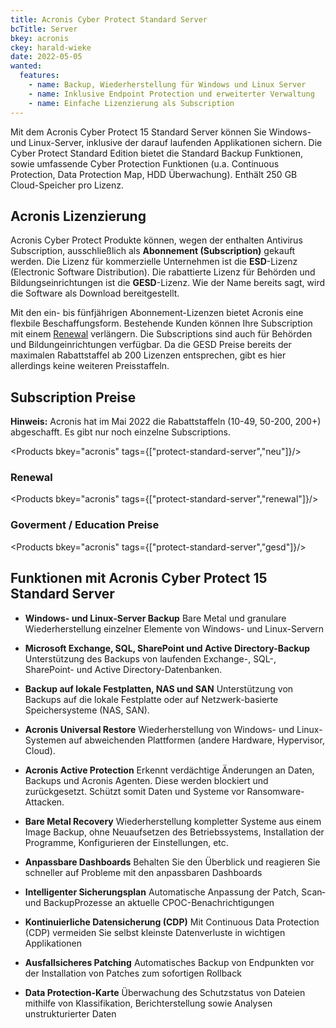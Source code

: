 ```yaml
---
title: Acronis Cyber Protect Standard Server
bcTitle: Server
bkey: acronis
ckey: harald-wieke
date: 2022-05-05
wanted:
  features:
    - name: Backup, Wiederherstellung für Windows und Linux Server
    - name: Inklusive Endpoint Protection und erweiterter Verwaltung
    - name: Einfache Lizenzierung als Subscription
---
```




<Intro>

  Mit dem Acronis Cyber Protect 15 Standard Server können Sie Windows- und Linux-Server, inklusive der darauf laufenden Applikationen sichern. Die Cyber Protect Standard Edition bietet die Standard Backup Funktionen, sowie umfassende Cyber Protection Funktionen (u.a. Continuous Protection, Data Protection Map, HDD Überwachung). Enthält 250 GB Cloud-Speicher pro Lizenz.


</Intro>

<TOC />



## Acronis Lizenzierung

  Acronis Cyber Protect Produkte können, wegen der enthalten Antivirus Subscription, ausschließlich als **Abonnement (Subscription)** gekauft werden. Die Lizenz für kommerzielle Unternehmen ist die **ESD**-Lizenz (Electronic Software Distribution). Die rabattierte Lizenz für Behörden und Bildungseinrichtungen ist die **GESD**-Lizenz. Wie der Name bereits sagt, wird die Software als Download bereitgestellt.

  Mit den ein- bis fünfjährigen Abonnement-Lizenzen bietet Acronis eine flexbile Beschaffungsform. Bestehende Kunden können Ihre Subscription mit einem [Renewal](#renewal) verlängern. Die Subscriptions sind auch für Behörden und Bildungeinrichtungen verfügbar. Da die GESD Preise bereits der maximalen Rabattstaffel ab 200 Lizenzen entsprechen, gibt es hier allerdings keine weiteren Preisstaffeln.


## Subscription Preise

<Info>

**Hinweis:** Acronis hat im Mai 2022 die Rabattstaffeln (10-49, 50-200, 200+) abgeschafft. Es gibt nur noch einzelne Subscriptions.

</Info>

<Products bkey="acronis" tags={["protect-standard-server","neu"]}/>


### Renewal

<Products bkey="acronis" tags={["protect-standard-server","renewal"]}/>


### Goverment / Education Preise

<Products bkey="acronis" tags={["protect-standard-server","gesd"]}/>


## Funktionen mit Acronis Cyber Protect 15 Standard Server


 - **Windows- und Linux-Server Backup** Bare Metal und granulare Wiederherstellung einzelner Elemente von Windows- und Linux-Servern

 - **Microsoft Exchange, SQL, SharePoint und Active Directory-Backup** Unterstützung des Backups von laufenden Exchange-, SQL-, SharePoint- und Active Directory-Datenbanken.

 - **Backup auf lokale Festplatten, NAS und SAN** Unterstützung von Backups auf die lokale Festplatte oder auf Netzwerk-basierte Speichersysteme (NAS, SAN).

 - **Acronis Universal Restore** Wiederherstellung von Windows- und Linux-Systemen auf abweichenden Plattformen (andere Hardware, Hypervisor, Cloud).

 - **Acronis Active Protection** Erkennt verdächtige Änderungen an Daten, Backups und Acronis Agenten. Diese werden blockiert und zurückgesetzt. Schützt somit Daten und Systeme vor Ransomware-Attacken.

 - **Bare Metal Recovery** Wiederherstellung kompletter Systeme aus einem Image Backup, ohne Neuaufsetzen des Betriebssystems, Installation der Programme, Konfigurieren der Einstellungen, etc.

 - **Anpassbare Dashboards** Behalten Sie den Überblick und reagieren Sie schneller auf Probleme mit den anpassbaren Dashboards

 - **Intelligenter Sicherungsplan** Automatische Anpassung der Patch­, Scan­ und Backup­Prozesse an aktuelle CPOC-Benachrichtigungen

 - **Kontinuierliche Datensicherung (CDP)** Mit Continuous Data Protection (CDP) vermeiden Sie selbst kleinste Datenverluste in wichtigen Applikationen

 - **Ausfallsicheres Patching** Automatisches Backup von Endpunkten vor der Installation von Patches zum sofortigen Rollback

 - **Data Protection-Karte** Überwachung des Schutzstatus von Dateien mithilfe von Klassifikation, Berichterstellung sowie Analysen unstrukturierter Daten

